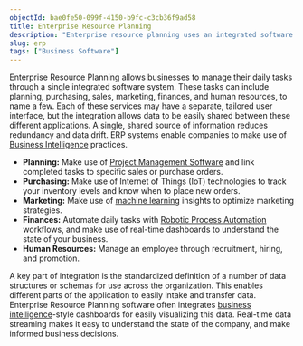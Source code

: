 ```yaml
---
objectId: bae0fe50-099f-4150-b9fc-c3cb36f9ad58
title: Enterprise Resource Planning
description: "Enterprise resource planning uses an integrated software system to manage a business' daily tasks."
slug: erp
tags: ["Business Software"]
---
```


Enterprise Resource Planning allows businesses to manage their daily tasks through a single integrated software system. These tasks can include planning, purchasing, sales, marketing, finances, and human resources, to name a few. Each of these services may have a separate, tailored user interface, but the integration allows data to be easily shared between these different applications. A single, shared source of information reduces redundancy and data drift. ERP systems enable companies to make use of [Business Intelligence](https://hash.ai/glossary/business-intelligence) practices.

- **Planning:** Make use of [Project Management Software](https://hash.ai/glossary/project-management-software) and link completed tasks to specific sales or purchase orders.
- **Purchasing:** Make use of Internet of Things (IoT) technologies to track your inventory levels and know when to place new orders.
- **Marketing:** Make use of [machine learning](https://hash.ai/glossary/machine-learning) insights to optimize marketing strategies.
- **Finances:** Automate daily tasks with [Robotic Process Automation](https://hash.ai/glossary/rpa) workflows, and make use of real-time dashboards to understand the state of your business.
- **Human Resources:** Manage an employee through recruitment, hiring, and promotion.

A key part of integration is the standardized definition of a number of data structures or schemas for use across the organization. This enables different parts of the application to easily intake and transfer data. Enterprise Resource Planning software often integrates [business intelligence](https://hash.ai/glossary/business-intelligence)-style dashboards for easily visualizing this data. Real-time data streaming makes it easy to understand the state of the company, and make informed business decisions.
